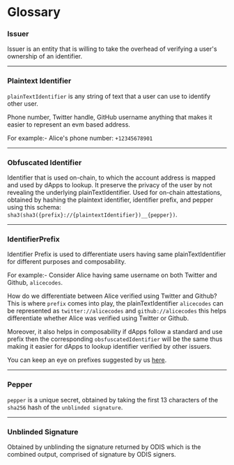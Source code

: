 # Glossary

### Issuer

Issuer is an entity that is willing to take the overhead of verifying a user's ownership of an identifier.

---

### Plaintext Identifier

`plainTextIdentifier` is any string of text that a user can use to identify other user.

Phone number, Twitter handle, GitHub username anything that makes it easier to represent an evm based address.

For example:- Alice's phone number: `+12345678901`

---

### Obfuscated Identifier

Identifier that is used on-chain, to which the account address is mapped and used by dApps to lookup. It preserve the privacy of the user by not revealing the underlying plainTextIdentifier. Used for on-chain attestations, obtained by hashing the plaintext identifier, identifier prefix, and pepper using this schema: `sha3(sha3({prefix}://{plaintextIdentifier})__{pepper})`.

---

### IdentifierPrefix

Identifier Prefix is used to differentiate users having same plainTextIdentifier for different purposes and composability.

For example:- Consider Alice having same username on both Twitter and Github, `alicecodes`.

How do we differentiate between Alice verified using Twitter and Github?
This is where `prefix` comes into play, the plainTextIdentifier `alicecodes` can be represented as `twitter://alicecodes` and `github://alicecodes` this helps differentiate whether Alice was verified using Twitter or Github.

Moreover, it also helps in composability if dApps follow a standard and use prefix then the corresponding `obsfuscatedIdentifier` will be the same thus making it easier for dApps to lookup identifier verified by other issuers.

You can keep an eye on prefixes suggested by us [here](https://github.com/celo-org/social-connect/blob/main/packages/odis-identifiers/src/identifier.ts#L25).

---

### Pepper

`pepper` is a unique secret, obtained by taking the first 13 characters of the `sha256` hash of the `unblinded signature`.

---

### Unblinded Signature

Obtained by unblinding the signature returned by ODIS which is the combined output, comprised of signature by ODIS signers.
